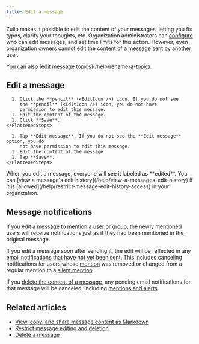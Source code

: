 ```yaml
---
title: Edit a message
---
```





Zulip makes it possible to edit the content of your messages, letting you fix
typos, clarify your thoughts, etc. Organization administrators can
[configure](/help/restrict-message-editing-and-deletion) who can edit messages,
and set time limits for this action. However, even organization owners cannot
edit the content of a message sent by another user.

<ZulipTip>
  You can also [edit message topics](/help/rename-a-topic).
</ZulipTip>

## Edit a message

<Tabs>
  <TabItem label="Desktop/Web">
    <FlattenedSteps>
      <MessageActions />

      1. Click the **pencil** (<EditIcon />) icon. If you do not see
         the **pencil** (<EditIcon />) icon, you do not have
         permission to edit this message.
      1. Edit the content of the message.
      1. Click **Save**.
    </FlattenedSteps>
  </TabItem>

  <TabItem label="Mobile">
    <FlattenedSteps>
      <MessageLongPressMenu />

      1. Tap **Edit message**. If you do not see the **Edit message** option, you do
         not have permission to edit this message.
      1. Edit the content of the message.
      1. Tap **Save**.
    </FlattenedSteps>
  </TabItem>
</Tabs>

<ZulipTip>
  When you edit a message, everyone will see it labeled as **edited**. You
  can [view a message's edit history](/help/view-a-messages-edit-history)
  if it is [allowed](/help/restrict-message-edit-history-access) in your
  organization.
</ZulipTip>

## Message notifications

If you edit a message to [mention a user or group](/help/mention-a-user-or-group),
the newly mentioned users will receive notifications just as if they had been
mentioned in the original message.

If you edit a message soon after sending it, the edit will be reflected in any
[email notifications that have not yet been sent](/help/email-notifications#configure-delay-for-message-notification-emails).
This includes canceling notifications for users whose
[mention](/help/format-your-message-using-markdown#mention-a-user-or-group) was
removed or changed from a regular mention to a
[silent mention](/help/mention-a-user-or-group#silently-mention-a-user).

If you [delete the content of a message](/help/delete-a-message#delete-message-content),
any pending email notifications for that message will be canceled, including
[mentions and alerts](/help/dm-mention-alert-notifications).

## Related articles

* [View, copy, and share message content as Markdown](/help/view-the-markdown-source-of-a-message)
* [Restrict message editing and deletion](/help/restrict-message-editing-and-deletion)
* [Delete a message](/help/delete-a-message)
